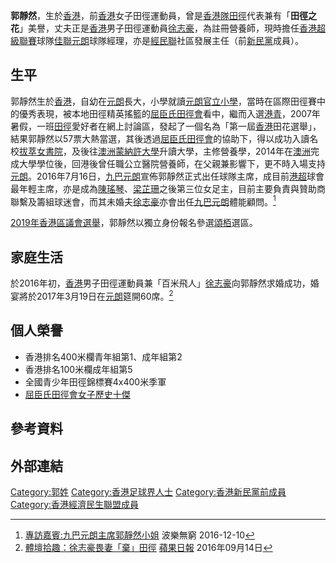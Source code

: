 {{Infobox sportsperson
| name                      = 郭靜然
| image                     = Kwok Ching Yin Christy.jpg
| alt                       = 
| real_name                 = 
| native_name               = 
| native_name_lang          = 
| romanizedname             = 
| english_name              = 
| birth_name                = 
| nationality               = 
| national_team             = 
| ethnicity                 = 
| hometown                  = 
| citizenship               = 
| birth_date                = {{Birth date and age|year=1991|month=1|day=17}}
| birth_place               = 
| death_date                = 
| death_place               = 
| resting_place             = 
| resting_place_coordinates = 
| monuments                 = 
| residence                 = 
| education                 = 
| alma_mater                = 
| occupation                = 
{{ubl
|元朗足球會主席（2016-）
}}
| years_active              = 2002–
| employer                  = 
| agent                     = 
| height                    = {{height|m=1.67}}
| weight                    = {{weight|kg=55}}
| spouse                    = {{marriage|徐志豪|2017}}
| country                   = 
| sport                     = 田徑、賽艇
| position                  = 
| shoots                    = 
| catches                   = 
| disability                = 
| disability_class          = 
| weight_class              = 
| weight_class_type         = 
| rank                      = 
| event                     = 短跑、長跑
| collegeteam               = 
| league                    = 
| league_type               = 
| club                      = 
| team                      = 
| turnedpro                 = 
| former_partner            = 
| coach                     = 
| retired                   = 
| coaching                  = 
| worlds                    = 
| regionals                 = 
| nationals                 = 
{{ubl
|'''2002年校際田徑比賽女子乙組'''：100公尺第二名
|'''2002年全港小學區際田徑比賽女子乙組'''：100公尺第二名
|'''2003年校際田徑比賽女子甲組'''：100公尺第一名
|'''2003年全港小學區際田徑比賽女子甲組'''：100公尺第一名
|'''2007年中國全國少年田徑錦標賽女子組'''：4×400公尺接力第三名
|'''2014年工商機構運動會女子甲組'''：室內賽艇個人2000公尺第一名
|'''2014年工商機構運動會女子甲組'''：室內賽艇雙人1000公尺（滑軌模式）第二名
|'''2014年工商機構運動會女子甲組'''：室內賽艇4×500公尺接力第二名
|'''2014年工商機構運動會甲組'''：室內賽艇男女混合30分鐘長途接力第四名
}}
| olympics                  = 
| commonwealth              = 
| highestranking            = 
| pb                        = 
{{ubl
|'''100公尺'''：14.06秒 （2003年）
|'''10公里'''：53分07秒 （2014年）
|'''400公尺跨欄'''：1分07.85秒 （2007年）
}}
| medaltemplates            = 
{{MedalCountry|{{HKG-CHN}}}}
{{MedalSport|女子田徑}}
{{MedalCompetition|中國全國少年田徑錦標賽}}
{{MedalBronze|2007年中國黑龍江省|4×400公尺接力}}
| show-medals               = 
| updated                   = 2017年5月7日
}}
'''郭靜然'''{{BD|1991年|1月17日||}}，生於[[香港|香港]]，前[[香港|香港]]女子田徑運動員，曾是[[香港業餘田徑總會|香港隊田徑]]代表兼有「'''田徑之花'''」美譽，丈夫正是[[香港|香港]]男子田徑運動員[[徐志豪|徐志豪]]，為註冊營養師，現時擔任[[香港超級聯賽|香港超級聯賽]]球隊[[元朗足球會|佳聯元朗]]球隊經理，亦是[[經民聯|經民聯]]社區發展主任（前[[新民黨_(香港)|新民黨]]成員）。

==生平==
郭靜然生於[[香港|香港]]，自幼在[[元朗|元朗]]長大，小學就讀[[元朗官立小學|元朗官立小學]]，當時在區際田徑賽中的優秀表現，被本地田徑精英搖籃的[[屈臣氏|屈臣氏田徑會]]看中，繼而入選[[港青|港青]]，2007年暑假，一班[[田徑|田徑]]愛好者在網上討論區，發起了一個名為「第一屆[[香港|香港]]田花選舉」，結果郭靜然以57票大熱當選，其後透過[[屈臣氏|屈臣氏田徑會]]的協助下，得以成功入讀名校[[拔萃女書院|拔萃女書院]]，及後往[[澳洲|澳洲]][[蒙納許大學|蒙納許大學]]升讀大學，主修營養學，2014年在[[澳洲|澳洲]]完成大學學位後，回港後曾任職公立醫院營養師，在父親兼影響下，更不時入場支持[[元朗足球會|元朗]]。2016年7月16日，[[九巴元朗|九巴元朗]]宣佈郭靜然正式出任球隊主席，成目前[[港超|港超]]球會最年輕主席，亦是成為[[陳瑤琴|陳瑤琴]]、[[梁芷珊|梁芷珊]]之後第三位女足主，目前主要負責與贊助商聯繫及籌組球迷會，而其未婚夫[[徐志豪|徐志豪]]亦會出任[[九巴元朗|九巴元朗]]體能顧問。<ref>[http://programme.rthk.hk/channel/radio/programme.php?name=radio1/BallRocks&p=2266&e=406250&d=2016-12-10&m=episode 專訪嘉賓:九巴元朗主席郭靜然小姐] {{Wayback|url=http://programme.rthk.hk/channel/radio/programme.php?name=radio1%2FBallRocks&p=2266&e=406250&d=2016-12-10&m=episode |date=20170215204744 }} 波樂無窮 2016-12-10</ref> 

[[2019年香港區議會選舉|2019年香港區議會選舉]]，郭靜然以獨立身份報名參選[[頌栢|頌栢]]選區。

==家庭生活==
於2016年初，[[香港|香港]]男子田徑運動員兼「百米飛人」[[徐志豪|徐志豪]]向郭靜然求婚成功，婚宴將於2017年3月19日在[[元朗|元朗]]筵開60席。<ref>[http://hk.apple.nextmedia.com/sports/art/20160914/19770127 體壇拾趣：徐志豪畏妻「棄」田徑] {{Wayback|url=http://hk.apple.nextmedia.com/sports/art/20160914/19770127 |date=20170215213504 }} [[蘋果日報_(香港)|蘋果日報]] 2016年09月14日</ref> 

==個人榮譽==
* 香港排名400米欄青年組第1、成年組第2
* 香港排名100米欄成年組第5
* 全國青少年田徑錦標賽4x400米季軍
* [[屈臣氏|屈臣氏田徑會女子歷史十傑]]

== 參考資料 ==
{{Reflist}}

== 外部連結 ==

[[Category:郭姓|Category:郭姓]]
[[Category:香港足球界人士|Category:香港足球界人士]]
[[Category:香港新民黨前成員|Category:香港新民黨前成員]]
[[Category:香港經濟民生聯盟成員|Category:香港經濟民生聯盟成員]]